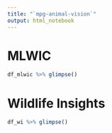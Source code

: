 ```yaml
---
title: "`mpg-animal-vision`"
output: html_notebook
---
```



# MLWIC
```r
df_mlwic %>% glimpse()
```

# Wildlife Insights

```r
df_wi %>% glimpse()
```